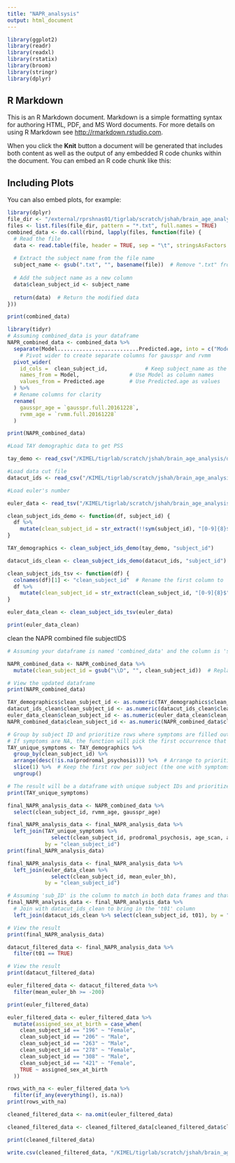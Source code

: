```yaml
---
title: "NAPR_analsysis"
output: html_document
---
```


```r
library(ggplot2)
library(readr)
library(readxl)
library(rstatix)
library(broom)
library(stringr)
library(dplyr)
```

## R Markdown

This is an R Markdown document. Markdown is a simple formatting syntax for authoring HTML, PDF, and MS Word documents. For more details on using R Markdown see <http://rmarkdown.rstudio.com>.

When you click the **Knit** button a document will be generated that includes both content as well as the output of any embedded R code chunks within the document. You can embed an R code chunk like this:

## Including Plots

You can also embed plots, for example:

```r
library(dplyr)
file_dir <- "/external/rprshnas01/tigrlab/scratch/jshah/brain_age_analysis/data/processed/NAPR"
files <- list.files(file_dir, pattern = "*.txt", full.names = TRUE)
combined_data <- do.call(rbind, lapply(files, function(file) {
  # Read the file
  data <- read.table(file, header = TRUE, sep = "\t", stringsAsFactors = FALSE)
  
  # Extract the subject name from the file name
  subject_name <- gsub(".txt", "", basename(file))  # Remove ".txt" from file name
  
  # Add the subject name as a new column
  data$clean_subject_id <- subject_name
  
  return(data)  # Return the modified data
}))

print(combined_data)

```
```r
library(tidyr)
# Assuming combined_data is your dataframe
NAPR_combined_data <- combined_data %>%
  separate(Model..........................Predicted.age, into = c("Model", "Predicted.age"), sep = "\\s+", convert = TRUE) %>%
    # Pivot wider to create separate columns for gausspr and rvmm
  pivot_wider(
    id_cols =  clean_subject_id,            # Keep subject_name as the unique identifier
    names_from = Model,                # Use Model as column names
    values_from = Predicted.age        # Use Predicted.age as values
  ) %>%
  # Rename columns for clarity
  rename(
    gausspr_age = `gausspr.full.20161228`,
    rvmm_age = `rvmm.full.20161228`
  )

print(NAPR_combined_data)
```
```r
#Load TAY demographic data to get PSS

tay_demo <- read_csv("/KIMEL/tigrlab/scratch/jshah/brain_age_analysis/data/raw/tay_mri_demo_summer2024.csv", show_col_types = FALSE)

#Load data cut file 
datacut_ids <- read_csv("/KIMEL/tigrlab/scratch/jshah/brain_age_analysis/data/raw/datacut_ids.csv")

#Load euler's number

euler_data <- read_tsv("/KIMEL/tigrlab/scratch/jshah/brain_age_analysis/data/raw/00_group2_stats_tables/euler.tsv")
```

```r
clean_subject_ids_demo <- function(df, subject_id) {
  df %>%
    mutate(clean_subject_id = str_extract(!!sym(subject_id), "[0-9]{8}$"))
}

TAY_demographics <- clean_subject_ids_demo(tay_demo, "subject_id")

datacut_ids_clean <- clean_subject_ids_demo(datacut_ids, "subject_id")
```

```r
clean_subject_ids_tsv <- function(df) {
  colnames(df)[1] <- "clean_subject_id"  # Rename the first column to 'clean_subject_id'
  df %>%
    mutate(clean_subject_id = str_extract(clean_subject_id, "[0-9]{8}$"))  # Extract the last 8 digits of subject IDs
}

euler_data_clean <- clean_subject_ids_tsv(euler_data)

print(euler_data_clean)
```

clean the NAPR combined file subjectIDS

```r
# Assuming your dataframe is named 'combined_data' and the column is 'subject_name'

NAPR_combined_data <- NAPR_combined_data %>%
  mutate(clean_subject_id = gsub("\\D", "", clean_subject_id))  # Replace non-digit characters with ""

# View the updated dataframe
print(NAPR_combined_data)

```

```r
TAY_demographics$clean_subject_id <- as.numeric(TAY_demographics$clean_subject_id)
datacut_ids_clean$clean_subject_id <- as.numeric(datacut_ids_clean$clean_subject_id)
euler_data_clean$clean_subject_id <- as.numeric(euler_data_clean$clean_subject_id)
NAPR_combined_data$clean_subject_id <- as.numeric(NAPR_combined_data$clean_subject_id)
```

```r
# Group by subject ID and prioritize rows where symptoms are filled out
# If symptoms are NA, the function will pick the first occurrence that has them filled
TAY_unique_symptoms <- TAY_demographics %>%
  group_by(clean_subject_id) %>%
  arrange(desc(!is.na(prodromal_psychosis))) %>%  # Arrange to prioritize rows where symptoms are NOT NA
  slice(1) %>%  # Keep the first row per subject (the one with symptoms, if available)
  ungroup()

# The result will be a dataframe with unique subject IDs and prioritized symptom data
print(TAY_unique_symptoms)
```
```r
final_NAPR_analysis_data <- NAPR_combined_data %>%
  select(clean_subject_id, rvmm_age, gausspr_age)

final_NAPR_analysis_data <- final_NAPR_analysis_data %>%
  left_join(TAY_unique_symptoms %>%
              select(clean_subject_id, prodromal_psychosis, age_scan, assigned_sex_at_birth),
            by = "clean_subject_id")
print(final_NAPR_analysis_data)
```

```r
final_NAPR_analysis_data <- final_NAPR_analysis_data %>%
  left_join(euler_data_clean %>% 
              select(clean_subject_id, mean_euler_bh),  
            by = "clean_subject_id")
```

```r
# Assuming 'sub_ID' is the column to match in both data frames and that `t01` is a logical or character column.
final_NAPR_analysis_data <- final_NAPR_analysis_data %>%
  # Join with datacut_ids_clean to bring in the 't01' column
  left_join(datacut_ids_clean %>% select(clean_subject_id, t01), by = "clean_subject_id")

# View the result
print(final_NAPR_analysis_data)

datacut_filtered_data <- final_NAPR_analysis_data %>%
  filter(t01 == TRUE)

# View the result
print(datacut_filtered_data)
```

```r
euler_filtered_data <- datacut_filtered_data %>%
  filter(mean_euler_bh >= -200)

print(euler_filtered_data)
```
```r
euler_filtered_data <- euler_filtered_data %>%
  mutate(assigned_sex_at_birth = case_when(
    clean_subject_id == "196" ~ "Female",
    clean_subject_id == "206" ~ "Male",
    clean_subject_id == "263" ~ "Male",
    clean_subject_id == "278" ~ "Female",
    clean_subject_id == "308" ~ "Male",
    clean_subject_id == "421" ~ "Female",
    TRUE ~ assigned_sex_at_birth
  ))

rows_with_na <- euler_filtered_data %>%
  filter(if_any(everything(), is.na))
print(rows_with_na)
```

```r
cleaned_filtered_data <- na.omit(euler_filtered_data)

cleaned_filtered_data <- cleaned_filtered_data[cleaned_filtered_data$clean_subject_id != "282", ]

print(cleaned_filtered_data)

write.csv(cleaned_filtered_data, "/KIMEL/tigrlab/scratch/jshah/brain_age_analysis/data/processed/NAPR/complete_NAPR_data.csv", row.names = FALSE)
```

